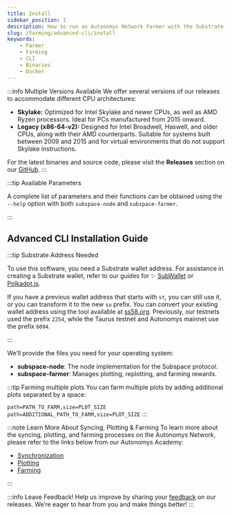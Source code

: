 ```yaml
---
title: Install
sidebar_position: 1
description: How to run an Autonomys Network Farmer with the Substrate CLI
slug: /farming/advanced-cli/install
keywords:
    - Farmer
    - Farming
    - CLI
    - Binaries
    - Docker
---
```



:::info Multiple Versions Available
We offer several versions of our releases to accommodate different CPU architectures:

- **Skylake:** Optimized for Intel Skylake and newer CPUs, as well as AMD Ryzen processors. Ideal for PCs manufactured from 2015 onward.
- **Legacy (x86-64-v2):** Designed for Intel Broadwell, Haswell, and older CPUs, along with their AMD counterparts. Suitable for systems built between 2009 and 2015 and for virtual environments that do not support Skylake instructions.

For the latest binaries and source code, please visit the **Releases** section on our [GitHub](https://github.com/autonomys/subspace/releases).
:::

:::tip Available Parameters

A complete list of parameters and their functions can be obtained using the `--help` option with both `subspace-node` and `subspace-farmer`.

:::

## Advanced CLI Installation Guide

:::tip Substrate Address Needed

To use this software, you need a Substrate wallet address. For assistance in creating a Substrate wallet, refer to our guides for ✨ [SubWallet](/wallets/subwallet) or [Polkadot.js](/wallets/polkadot).

If you have a previous wallet address that starts with `st`, you can still use it, or you can transform it to the new `su` prefix. You can convert your existing wallet address using the tool available at [ss58.org](https://ss58.org). Previously, our testnets used the prefix `2254`, while the Taurus testnet and Autonomys mainnet use the prefix `6094`.

:::

We’ll provide the files you need for your operating system:
- **subspace-node**: The node implementation for the Subspace protocol.
- **subspace-farmer**: Manages plotting, replotting, and farming rewards.

<Tabs groupId="OS">

<TabItem value="linux" label="🐧 Ubuntu" default>
<LinuxPage />
</TabItem>

<TabItem value="windows" label="🖼️ Windows">
<WindowsPage />
</TabItem>

<TabItem value="macos" label="🍎 macOS">
<MacOSPage />
</TabItem>

<TabItem value="systemd_service" label="🤖 Linux Service (SystemD)">
<SystemDPage />
</TabItem>

<TabItem value="docker" label="🐳 Docker">
<DockerPage />
</TabItem>

<TabItem value="source" label="🛠️ Build from Source">
<SourcePage />
</TabItem>

</Tabs>

:::tip Farming multiple plots
You can farm multiple plots by adding additional plots separated by a space:

`path=PATH_TO_FARM,size=PLOT_SIZE path=ADDITIONAL_PATH_TO_FARM,size=PLOT_SIZE`
:::

:::note Learn More About Syncing, Plotting & Farming
To learn more about the syncing, plotting, and farming processes on the Autonomys Network, please refer to the links below from our Autonomys Academy:
- [Synchronization](https://academy.autonomys.xyz/subspace-protocol/network-architecture/networking-protocols#synchronization)
- [Plotting](https://academy.autonomys.xyz/subspace-protocol/consensus/proof-of-archival-storage/plotting)
- [Farming](https://academy.autonomys.xyz/subspace-protocol/consensus/proof-of-archival-storage/farming)

:::

:::info Leave Feedback!
Help us improve by sharing your [feedback](https://autonomys.typeform.com/to/tRe4Z0uI) on our releases. We’re eager to hear from you and make things better!
:::
